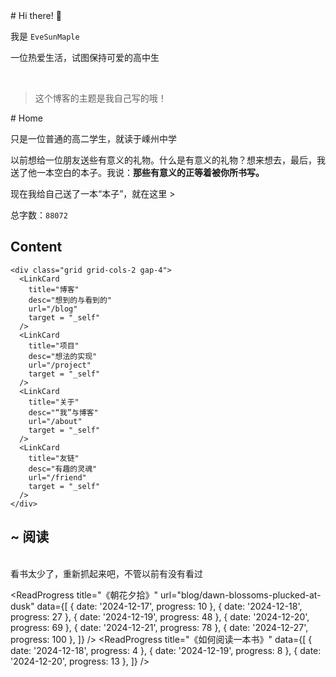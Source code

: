 
<BaseLayout title="Home">
  <BaseCard title="Home">
# Hi there! 👋

我是 `EveSunMaple`

一位热爱生活，试图保持可爱的高中生

<br />

> 这个博客的主题是我自己写的哦！

  </BaseCard>
  <BaseCard title="home">
# Home

只是一位普通的高二学生，就读于嵊州中学

以前想给一位朋友送些有意义的礼物。什么是有意义的礼物？想来想去，最后，我送了他一本空白的本子。我说：**那些有意义的正等着被你所书写。**

现在我给自己送了一本“本子”，就在这里 >

总字数：`88072`

## Content

    <div class="grid grid-cols-2 gap-4">
      <LinkCard
        title="博客"
        desc="想到的与看到的"
        url="/blog"
        target = "_self"
      />
      <LinkCard
        title="项目"
        desc="想法的实现"
        url="/project"
        target = "_self"
      />
      <LinkCard
        title="关于"
        desc="“我”与博客"
        url="/about"
        target = "_self"
      />
      <LinkCard
        title="友链"
        desc="有趣的灵魂"
        url="/friend"
        target = "_self"
      />
    </div>

## ~ 阅读
<br />
<div class="alert">看书太少了，重新抓起来吧，不管以前有没有看过</div>

<ReadProgress 
  title="《朝花夕拾》"
  url="blog/dawn-blossoms-plucked-at-dusk"
  data={[
    { date: '2024-12-17', progress: 10 },
    { date: '2024-12-18', progress: 27 },
    { date: '2024-12-19', progress: 48 },
    { date: '2024-12-20', progress: 69 },
    { date: '2024-12-21', progress: 78 },
    { date: '2024-12-27', progress: 100 },
  ]}
/>
<ReadProgress 
  title="《如何阅读一本书》"
  data={[
    { date: '2024-12-18', progress: 4 },
    { date: '2024-12-19', progress: 8 },
    { date: '2024-12-20', progress: 13 },
  ]}
/>

<Collapse title="打算阅读的书目">
  <ReadProgress 
    title="《1984》"
  />
  <ReadProgress 
    title="《活着》"
  />
</Collapse>
  </BaseCard>
</BaseLayout>

